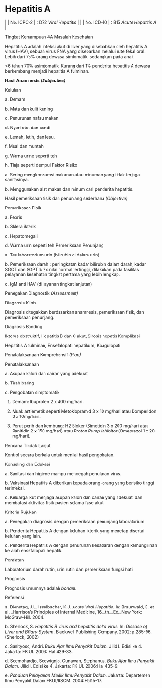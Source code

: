 # Hepatitis A
| | No. ICPC-2 | : D72 _Viral Hepatitis_ |
| | No. ICD-10 | : B15 _Acute Hepatitis A_ |

Tingkat Kemampuan 4A Masalah Kesehatan

Hepatitis A adalah infeksi akut di liver yang disebabkan oleh hepatitis A virus (HAV), sebuah virus RNA yang disebarkan melalui rute fekal oral. Lebih dari 75% orang dewasa simtomatik, sedangkan pada anak

\<6 tahun 70% asimtomatik. Kurang dari 1% penderita hepatitis A dewasa berkembang menjadi hepatitis A fulminan.

**Hasil Anamnesis _(Subjective)_**

Keluhan

a. Demam

 

b. Mata dan kulit kuning

c. Penurunan nafsu makan

d. Nyeri otot dan sendi

e. Lemah, letih, dan lesu.

f. Mual dan muntah

g. Warna urine seperti teh

h. Tinja seperti dempul Faktor Risiko

a. Sering mengkonsumsi makanan atau minuman yang tidak terjaga sanitasinya.

b. Menggunakan alat makan dan minum dari penderita hepatitis.

Hasil pemeriksaan fisik dan penunjang sederhana _(Objective)_

Pemeriksaan Fisik

a. Febris

b. Sklera ikterik

c. Hepatomegali

d. Warna urin seperti teh Pemeriksaan Penunjang

a. Tes laboratorium urin (bilirubin di dalam urin)

b. Pemeriksaan darah : peningkatan kadar bilirubin dalam darah, kadar SGOT dan SGPT ≥ 2x nilai normal tertinggi, dilakukan pada fasilitas pelayanan kesehatan tingkat pertama yang lebih lengkap.

c. IgM anti HAV (di layanan tingkat lanjutan)

Penegakan Diagnostik _(Assessment)_

Diagnosis Klinis

Diagnosis ditegakkan berdasarkan anamnesis, pemeriksaan fisik, dan pemeriksaan penunjang.

Diagnosis Banding

Ikterus obstruktif, Hepatitis B dan C akut, Sirosis hepatis Komplikasi

Hepatitis A fulminan, Ensefalopati hepatikum, Koagulopati

Penatalaksanaan Komprehensif _(Plan)_

Penatalaksanaan

 

a. Asupan kalori dan cairan yang adekuat

b. Tirah baring

c. Pengobatan simptomatik

1) Demam: Ibuprofen 2 x 400 mg/hari.

2) Mual: antiemetik seperti Metoklopramid 3 x 10 mg/hari atau Domperidon 3 x 10mg/hari.

3) Perut perih dan kembung: H2 Bloker (Simetidin 3 x 200 mg/hari atau Ranitidin 2 x 150 mg/hari) atau _Proton Pump Inhibitor_ (Omeprazol 1 x 20 mg/hari).

Rencana Tindak Lanjut

Kontrol secara berkala untuk menilai hasil pengobatan.

Konseling dan Edukasi

a. Sanitasi dan higiene mampu mencegah penularan virus.

b. Vaksinasi Hepatitis A diberikan kepada orang-orang yang berisiko tinggi terinfeksi.

c. Keluarga ikut menjaga asupan kalori dan cairan yang adekuat, dan membatasi aktivitas fisik pasien selama fase akut.

Kriteria Rujukan

a. Penegakan diagnosis dengan pemeriksaan penunjang laboratorium

b. Penderita Hepatitis A dengan keluhan ikterik yang menetap disertai keluhan yang lain.

c. Penderita Hepatitis A dengan penurunan kesadaran dengan kemungkinan ke arah ensefalopati hepatik.

Peralatan

Laboratorium darah rutin, urin rutin dan pemeriksaan fungsi hati

Prognosis

Prognosis umumnya adalah _bonam_.

Referensi

a. Dienstaq, J.L. Isselbacher, K.J. _Acute Viral Hepatitis._ In: Braunwald, E. et al. _Harrison’s Principles of Internal Medicine, 16__th__Ed._New York: McGraw-Hill. 2004.

 

b. Sherlock, S. _Hepatitis B virus and hepatitis delta virus_. In: _Disease of Liver and Biliary System_. Blackwell Publishing Company. 2002: p.285-96. (Sherlock, 2002)

c. Sanityoso, Andri. _Buku Ajar Ilmu Penyakit Dalam._ Jilid I. Edisi ke 4. Jakarta: FK UI. 2006: Hal 429-33.

d. Soemohardjo, Soewignjo. Gunawan, Stephanus. _Buku Ajar Ilmu Penyakit Dalam._ Jilid I. Edisi ke 4. Jakarta: FK UI. 2006:Hal 435-9.

e. _Panduan Pelayanan Medik Ilmu Penyakit Dalam._ Jakarta: Departemen Ilmu Penyakit Dalam FKUI/RSCM. 2004:Hal15-17.
